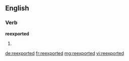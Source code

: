 ==English==
===Verb===
'''reexported'''
# {{past of|[[reexport]]}}

[[de:reexported]]
[[fr:reexported]]
[[mg:reexported]]
[[vi:reexported]]